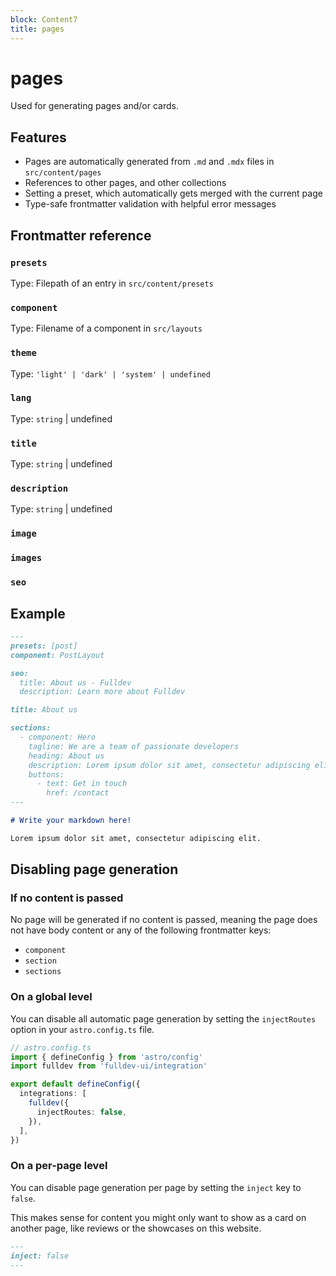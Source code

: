 ```yaml
---
block: Content7
title: pages
---
```


# pages

Used for generating pages and/or cards.

## Features

- Pages are automatically generated from `.md` and `.mdx` files in `src/content/pages`
- References to other pages, and other collections
- Setting a preset, which automatically gets merged with the current page
- Type-safe frontmatter validation with helpful error messages

## Frontmatter reference


<Props schema="pageSchema" />

### `presets`

Type: Filepath of an entry in `src/content/presets`

### `component`

Type: Filename of a component in `src/layouts`

### `theme`

Type: `'light' | 'dark' | 'system' | undefined`

### `lang`

Type: `string` | undefined

### `title`

Type: `string` | undefined

### `description`

Type: `string` | undefined

### `image`

### `images`

### `seo`

## Example

```md
---
presets: [post]
component: PostLayout

seo:
  title: About us - Fulldev
  description: Learn more about Fulldev

title: About us

sections:
  - component: Hero
    tagline: We are a team of passionate developers
    heading: About us
    description: Lorem ipsum dolor sit amet, consectetur adipiscing elit.
    buttons:
      - text: Get in touch
        href: /contact
---

# Write your markdown here!

Lorem ipsum dolor sit amet, consectetur adipiscing elit.
```

## Disabling page generation

### If no content is passed

No page will be generated if no content is passed, meaning the page does not have body content or any of the following frontmatter keys:

- `component`
- `section`
- `sections`

### On a global level

You can disable all automatic page generation by setting the `injectRoutes` option in your `astro.config.ts` file.

```ts
// astro.config.ts
import { defineConfig } from 'astro/config'
import fulldev from 'fulldev-ui/integration'

export default defineConfig({
  integrations: [
    fulldev({
      injectRoutes: false,
    }),
  ],
})
```

### On a per-page level

You can disable page generation per page by setting the `inject` key to `false`.

This makes sense for content you might only want to show as a card on another page, like reviews or the showcases on this website.

```md
---
inject: false
---
```

